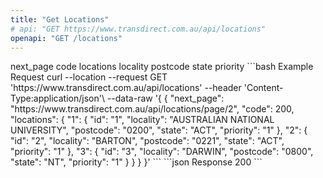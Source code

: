 ```yaml
---
title: "Get Locations"
# api: "GET https://www.transdirect.com.au/api/locations"
openapi: "GET /locations"
---
```

<ParamField path="next_page" type="url">
next_page
</ParamField>
<ParamField path="code" type="number">
code
</ParamField>
<ParamField path="locations" type="object">
locations
</ParamField>
<ParamField path="locality" type="string">
locality
</ParamField>
<ParamField path="postcode" type="string">
postcode
</ParamField>
<ParamField path="state" type="string">
state
</ParamField>
<ParamField path="priority" type="string">
priority
</ParamField>
<RequestExample>
```bash Example Request
curl --location --request GET 'https://www.transdirect.com.au/api/locations'
--header 'Content-Type:application/json'\
--data-raw '{
{
  "next_page": "https://www.transdirect.com.au/api/locations/page/2",
  "code": 200,
  "locations": {
    "1": {
      "id": "1",
      "locality": "AUSTRALIAN NATIONAL UNIVERSITY",
      "postcode": "0200",
      "state": "ACT",
      "priority": "1"
    },
    "2": {
      "id": "2",
      "locality": "BARTON",
      "postcode": "0221",
      "state": "ACT",
      "priority": "1"
    },
    "3": {
      "id": "3",
      "locality": "DARWIN",
      "postcode": "0800",
      "state": "NT",
      "priority": "1"
    }
  }
}
}'
``` 
</RequestExample>   
<ResponseExample>
```json Response
 200
```
</ResponseExample>
